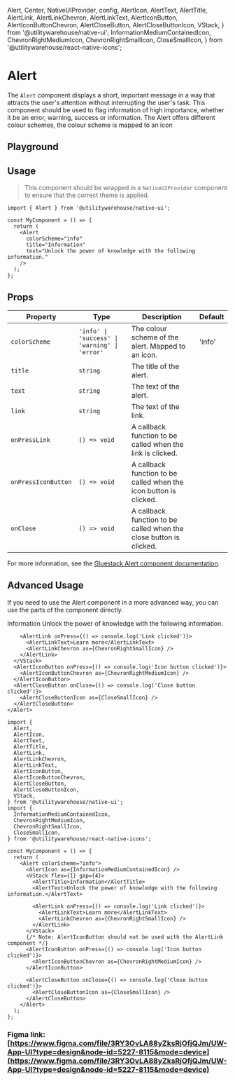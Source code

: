   Alert,
  Center,
  NativeUIProvider,
  config,
  AlertIcon,
  AlertText,
  AlertTitle,
  AlertLink,
  AlertLinkChevron,
  AlertLinkText,
  AlertIconButton,
  AlertIconButtonChevron,
  AlertCloseButton,
  AlertCloseButtonIcon,
  VStack,
} from '@utilitywarehouse/native-ui';
  InformationMediumContainedIcon,
  ChevronRightMediumIcon,
  ChevronRightSmallIcon,
  CloseSmallIcon,
} from '@utilitywarehouse/react-native-icons';

<Meta of={AlertStories} />

# Alert

The `Alert` component displays a short, important message in a way that attracts the user's attention without interrupting the user's task.
This component should be used to flag information of high importance, whether it be an error, warning, success or information.
The Alert offers different colour schemes, the colour scheme is mapped to an icon

## Playground

<Primary />

<Controls />

## Usage

> This component should be wrapped in a `NativeUIProvider` component to ensure that the correct theme is applied.

<Canvas>
  <NativeUIProvider config={config}>
    <Alert
      colorScheme="info"
      title="Information"
      text="Unlock the power of knowledge with the following information."
    />
  </NativeUIProvider>
</Canvas>

```tsx
import { Alert } from '@utilitywarehouse/native-ui';

const MyComponent = () => {
  return (
    <Alert
      colorScheme="info"
      title="Information"
      text="Unlock the power of knowledge with the following information."
    />
  );
};
```

## Props

| Property            | Type                                          | Description                                                        | Default |
| ------------------- | --------------------------------------------- | ------------------------------------------------------------------ | ------- |
| `colorScheme`       | `'info' \| 'success' \| 'warning' \| 'error'` | The colour scheme of the alert. Mapped to an icon.                 | 'info'  |
| `title`             | `string`                                      | The title of the alert.                                            |         |
| `text`              | `string`                                      | The text of the alert.                                             |         |
| `link`              | `string`                                      | The text of the link.                                              |         |
| `onPressLink`       | `() => void`                                  | A callback function to be called when the link is clicked.         |         |
| `onPressIconButton` | `() => void`                                  | A callback function to be called when the icon button is clicked.  |         |
| `onClose`           | `() => void`                                  | A callback function to be called when the close button is clicked. |         |

For more information, see the [Gluestack Alert component documentation](https://gluestack.io/ui/docs/components/feedback/alert).

## Advanced Usage

If you need to use the Alert component in a more advanced way, you can use the parts of the component directly.

<Canvas>
  <NativeUIProvider config={config}>
    <Alert colorScheme="info">
      <AlertIcon as={InformationMediumContainedIcon} />
      <VStack flex={1} gap={4}>
        <AlertTitle>Information</AlertTitle>
        <AlertText>Unlock the power of knowledge with the following information.</AlertText>

        <AlertLink onPress={() => console.log('Link clicked')}>
          <AlertLinkText>Learn more</AlertLinkText>
          <AlertLinkChevron as={ChevronRightSmallIcon} />
        </AlertLink>
      </VStack>
      <AlertIconButton onPress={() => console.log('Icon button clicked')}>
        <AlertIconButtonChevron as={ChevronRightMediumIcon} />
      </AlertIconButton>
      <AlertCloseButton onClose={() => console.log('Close button clicked')}>
        <AlertCloseButtonIcon as={CloseSmallIcon} />
      </AlertCloseButton>
    </Alert>

  </NativeUIProvider>
</Canvas>

```tsx
import {
  Alert,
  AlertIcon,
  AlertText,
  AlertTitle,
  AlertLink,
  AlertLinkChevron,
  AlertLinkText,
  AlertIconButton,
  AlertIconButtonChevron,
  AlertCloseButton,
  AlertCloseButtonIcon,
  VStack,
} from '@utilitywarehouse/native-ui';
import {
  InformationMediumContainedIcon,
  ChevronRightMediumIcon,
  ChevronRightSmallIcon,
  CloseSmallIcon,
} from '@utilitywarehouse/react-native-icons';

const MyComponent = () => {
  return (
    <Alert colorScheme="info">
      <AlertIcon as={InformationMediumContainedIcon} />
      <VStack flex={1} gap={4}>
        <AlertTitle>Information</AlertTitle>
        <AlertText>Unlock the power of knowledge with the following information.</AlertText>

        <AlertLink onPress={() => console.log('Link clicked')}>
          <AlertLinkText>Learn more</AlertLinkText>
          <AlertLinkChevron as={ChevronRightSmallIcon} />
        </AlertLink>
      </VStack>
      {/* Note: AlertIconButton should not be used with the AlertLink component */}
      <AlertIconButton onPress={() => console.log('Icon button clicked')}>
        <AlertIconButtonChevron as={ChevronRightMediumIcon} />
      </AlertIconButton>

      <AlertCloseButton onClose={() => console.log('Close button clicked')}>
        <AlertCloseButtonIcon as={CloseSmallIcon} />
      </AlertCloseButton>
    </Alert>
  );
};
```

### Figma link: [https://www.figma.com/file/3RY3OvLA88yZksRjOfjQJm/UW-App-UI?type=design&node-id=5227-8115&mode=device](https://www.figma.com/file/3RY3OvLA88yZksRjOfjQJm/UW-App-UI?type=design&node-id=5227-8115&mode=device)
